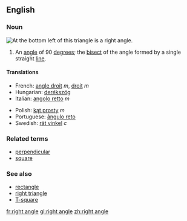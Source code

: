 ==English==
===Noun===
[[Image:Triangle.Right.svg|thumb|right|At the bottom left of this triangle is a '''right angle'''.]]
{{en-noun-reg}}

#{{geometry}} An [[angle]] of 90 [[degree]]s; the [[bisect]] of the angle formed by a single straight [[line]].

====Translations====
{{top}}
*French: [[angle droit]] ''m'', [[droit]] ''m''
*Hungarian: [[derékszög]]
*Italian: [[angolo retto]] ''m''
{{mid}}
*Polish: [[kąt prosty]] ''m''
*Portuguese: [[ângulo reto]] {{m}}
*Swedish: [[rät vinkel]] ''c''
{{bottom}}

===Related terms===
* [[perpendicular]]
* [[square]]

===See also===
* [[rectangle]]
* [[right triangle]]
* [[T-square]]

[[fr:right angle]]
[[gl:right angle]]
[[zh:right angle]]